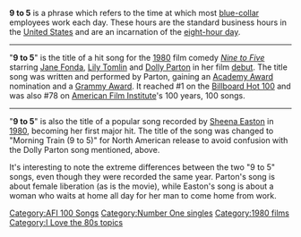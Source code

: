 '''9 to 5''' is a phrase which refers to the time at which most [[blue-collar]] employees work each day. These hours are the standard business hours in the [[United States]] and are an incarnation of the [[eight-hour day]].

----
"'''9 to 5'''" is the title of a hit song for the [[1980 in film|1980]] film comedy ''[[Nine to Five]]'' starring [[Jane Fonda]], [[Lily Tomlin]] and [[Dolly Parton]] in her film [[debut]]. The title song was written and performed by Parton, gaining an [[Academy Award]] nomination and a [[Grammy Award]]. It reached #1 on the [[Billboard Hot 100]] and was also #78 on [[American Film Institute]]'s 100 years, 100 songs.

----

"'''9 to 5'''" is also the title of a popular song recorded by [[Sheena Easton]] in [[1980]], becoming her first major hit. The title of the song was changed to "Morning Train (9 to 5)" for North American release to avoid confusion with the Dolly Parton song mentioned, above.

It's interesting to note the extreme differences between the two "9 to 5" songs, even though they were recorded the same year. Parton's song is about female liberation (as is the movie), while Easton's song is about a woman who waits at home all day for her man to come home from work.

[[Category:AFI 100 Songs]]
[[Category:Number One singles]]
[[Category:1980 films]]
[[Category:I Love the 80s topics]]
{{disambig}}